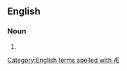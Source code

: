 ==English==

===Noun===
{{en-noun|-}}

# {{alternative spelling of|pandemonism|lang=en}}

[[Category:English terms spelled with Æ]]